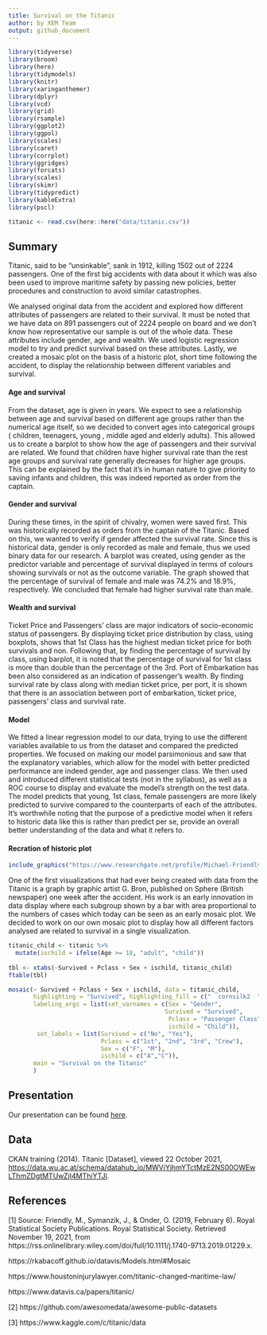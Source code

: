 ```yaml
---
title: Survival on the Titanic
author: by XEM Team
output: github_document
---
```



```r
library(tidyverse)
library(broom)
library(here)
library(tidymodels)
library(knitr)
library(xaringanthemer)
library(dplyr)
library(vcd)
library(grid)
library(rsample)
library(ggplot2)
library(ggpol)
library(scales)
library(caret)
library(corrplot)
library(ggridges)
library(forcats)
library(scales)
library(skimr)
library(tidypredict)
library(kableExtra)
library(pscl)
```
 
```r
titanic <- read.csv(here::here("data/titanic.csv"))
```


## Summary
Titanic, said to be “unsinkable”, sank in 1912, killing 1502 out of 2224 passengers. One of the first big accidents with data about it which was also been used to improve maritime safety by passing new policies, better procedures and construction to avoid similar catastrophes.  

We analysed original data from the accident and explored how different attributes of passengers are related to their survival. It must be noted that we have data on 891 passengers out of 2224 people on board and we don't know how representative our sample is out of the whole data. These attributes include gender, age and wealth. We used logistic regression model to try and predict survival based on these attributes. Lastly, we created a mosaic plot on the basis of a historic plot, short time following the accident, to display the relationship between different variables and survival. 

#### Age and survival
From the dataset, age is given in years. We expect to see a relationship between age and survival based on different age groups rather than the numerical age itself, so we decided to convert ages into categorical groups ( children, teenagers, young , middle aged and elderly adults). This allowed us to create a barplot to show how the age of passengers and their survival are related. We found that children have higher survival rate than the rest age groups and survival rate generally decreases for higher age groups. This can be explained by the fact that it’s in human nature to give priority to saving infants and children, this was indeed reported as order from the captain.    

#### Gender and survival
During these times, in the spirit of chivalry, women were saved first. This was historically recorded as orders from the captain of the Titanic. Based on this, we wanted to verify if gender affected the survival rate. Since this is historical data, gender is only recorded as male and female, thus we used binary data for our research. A barplot was created, using gender as the predictor variable and percentage of survival displayed in terms of colours showing survivals or not as the outcome variable. The graph showed that the percentage of survival of female  and male was 74.2% and 18.9%, respectively. We concluded that female had higher survival rate than male.

#### Wealth and survival
Ticket Price and Passengers’ class are major indicators of socio-economic status of passengers. By displaying ticket price distribution by  class, using boxplots, shows that 1st Class has the highest median ticket price for both survivals and non. Following that, by finding the percentage of survival by class, using barplot, it is noted that the percentage of survival for 1st class is more than double than the percentage of the 3rd. Port of Embarkation has been also considered as an indication of passenger’s wealth. By finding survival rate by class along with median ticket price, per port, it is shown that there is an association between port of embarkation, ticket price, passengers’ class and survival rate. 

#### Model
We fitted a linear regression model to our data, trying to use the different variables available to us from the dataset and compared the predicted properties. We focused on making our model parsimonious and saw that the explanatory variables, which allow for the model with better predicted performance are indeed gender, age and passenger class. We then used and introduced different statistical tests (not in the syllabus), as well as a ROC course to display and evaluate the model's strength on the test data. The model predicts that young, 1st class, female passengers are more likely predicted to survive compared to the counterparts of each of the attributes. It's worthwhile noting that the purpose of a predictive model when it refers to historic data like this is rather than predict per se, provide an overall better understanding of the data and what it refers to.  

#### Recration of historic plot
```r
include_graphics("https://www.researchgate.net/profile/Michael-Friendly/publication/330916468/figure/fig1/AS:723679168196613@1549549967751/GBrons-chart-of-The-Loss-of-the-Titanic-from-The-Sphere-4-May-1912-Each-subgroup.png")
```
One of the first visualizations that had ever being created with data from the Titanic is a graph by graphic artist G. Bron, published on Sphere (British newspaper) one week after the accident. His work is an early innovation in data display where each subgroup shown by a bar with area proportional to the numbers of cases which today can be seen as an early mosaic plot. We decided to work on our own mosaic plot to display how all different factors analysed are related to survival in a single visualization.
``` r
titanic_child <- titanic %>%
  mutate(ischild = ifelse(Age >= 18, "adult", "child"))
  
tbl <- xtabs(~Survived + Pclass + Sex + ischild, titanic_child)
ftable(tbl)
```

``` r
mosaic(~ Survived + Pclass + Sex + ischild, data = titanic_child, 
       highlighting = "Survived", highlighting_fill = c("  cornsilk2  ","sandybrown"),
       labeling_args = list(set_varnames = c(Sex = "Gender",
                                            Survived = "Survived",
                                             Pclass = "Passenger Class",
                                             ischild = "Child")),
        set_labels = list(Survived = c("No", "Yes"),
                          Pclass = c("1st", "2nd", "3rd", "Crew"),
                          Sex = c("F", "M"),
                          ischild = c("A","C")),
       main = "Survival on the Titanic" 
       )
```


## Presentation

Our presentation can be found [here](presentation/presentation.html).

## Data 
CKAN training (2014). Titanic [Dataset], viewed 22 October 2021,  <https://data.wu.ac.at/schema/datahub_io/MWViYjhmYTctMzE2NS00OWEwLThmZDgtMTUwZjI4MThiYTJl>.

## References
[1] Source: Friendly, M., Symanzik, J., &amp; Onder, O. (2019, February 6). Royal Statistical Society Publications. Royal Statistical Society. Retrieved November 19, 2021, from https://rss.onlinelibrary.wiley.com/doi/full/10.1111/j.1740-9713.2019.01229.x. 

https://rkabacoff.github.io/datavis/Models.html#Mosaic 

https://www.houstoninjurylawyer.com/titanic-changed-maritime-law/

https://www.datavis.ca/papers/titanic/ 

[2] https://github.com/awesomedata/awesome-public-datasets

[3] https://www.kaggle.com/c/titanic/data
